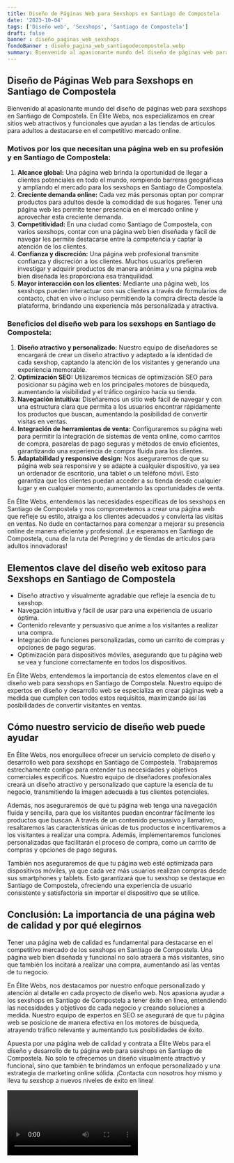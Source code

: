 ```yaml
---
title: Diseño de Páginas Web para Sexshops en Santiago de Compostela
date: '2023-10-04'
tags: ['Diseño web', 'Sexshops', 'Santiago de Compostela']
draft: false
banner : diseño_paginas_web_sexshops
fondoBanner : diseño_pagina_web_santiagodecompostela.webp
summary: Bienvenido al apasionante mundo del diseño de páginas web para sexshops en Santiago de Compostela. En Élite Webs, nos especializamos en crear sitios web atractivos y funcionales que ayudan a las tiendas de artículos para adultos a destacarse en el competitivo mercado online.
---
```


## Diseño de Páginas Web para Sexshops en Santiago de Compostela

Bienvenido al apasionante mundo del diseño de páginas web para sexshops en Santiago de Compostela. En Élite Webs, nos especializamos en crear sitios web atractivos y funcionales que ayudan a las tiendas de artículos para adultos a destacarse en el competitivo mercado online.

### Motivos por los que necesitan una página web en su profesión y en Santiago de Compostela:

1. **Alcance global:** Una página web brinda la oportunidad de llegar a clientes potenciales en todo el mundo, rompiendo barreras geográficas y ampliando el mercado para los sexshops en Santiago de Compostela.
2. **Creciente demanda online:** Cada vez más personas optan por comprar productos para adultos desde la comodidad de sus hogares. Tener una página web les permite tener presencia en el mercado online y aprovechar esta creciente demanda.
3. **Competitividad:** En una ciudad como Santiago de Compostela, con varios sexshops, contar con una página web bien diseñada y fácil de navegar les permite destacarse entre la competencia y captar la atención de los clientes.
4. **Confianza y discreción:** Una página web profesional transmite confianza y discreción a los clientes. Muchos usuarios prefieren investigar y adquirir productos de manera anónima y una página web bien diseñada les proporciona esa tranquilidad.
5. **Mayor interacción con los clientes:** Mediante una página web, los sexshops pueden interactuar con sus clientes a través de formularios de contacto, chat en vivo o incluso permitiendo la compra directa desde la plataforma, brindando una experiencia más personalizada y atractiva.

### Beneficios del diseño web para los sexshops en Santiago de Compostela:

1. **Diseño atractivo y personalizado:** Nuestro equipo de diseñadores se encargará de crear un diseño atractivo y adaptado a la identidad de cada sexshop, captando la atención de los visitantes y generando una experiencia memorable.
2. **Optimización SEO:** Utilizaremos técnicas de optimización SEO para posicionar su página web en los principales motores de búsqueda, aumentando la visibilidad y el tráfico orgánico hacia su tienda.
3. **Navegación intuitiva:** Diseñaremos un sitio web fácil de navegar y con una estructura clara que permita a los usuarios encontrar rápidamente los productos que buscan, aumentando la posibilidad de convertir visitas en ventas.
4. **Integración de herramientas de venta:** Configuraremos su página web para permitir la integración de sistemas de venta online, como carritos de compra, pasarelas de pago seguras y métodos de envío eficientes, garantizando una experiencia de compra fluida para los clientes.
5. **Adaptabilidad y responsive design:** Nos aseguraremos de que su página web sea responsive y se adapte a cualquier dispositivo, ya sea un ordenador de escritorio, una tablet o un teléfono móvil. Esto garantiza que los clientes puedan acceder a su tienda desde cualquier lugar y en cualquier momento, aumentando las oportunidades de venta.

En Élite Webs, entendemos las necesidades específicas de los sexshops en Santiago de Compostela y nos comprometemos a crear una página web que refleje su estilo, atraiga a los clientes adecuados y convierta las visitas en ventas. No dude en contactarnos para comenzar a mejorar su presencia online de manera eficiente y profesional. ¡Le esperamos en Santiago de Compostela, cuna de la ruta del Peregrino y de tiendas de artículos para adultos innovadoras!

<GifSeo />

<Cta />

## Elementos clave del diseño web exitoso para Sexshops en Santiago de Compostela

- Diseño atractivo y visualmente agradable que refleje la esencia de tu sexshop.
- Navegación intuitiva y fácil de usar para una experiencia de usuario óptima.
- Contenido relevante y persuasivo que anime a los visitantes a realizar una compra.
- Integración de funciones personalizadas, como un carrito de compras y opciones de pago seguras.
- Optimización para dispositivos móviles, asegurando que tu página web se vea y funcione correctamente en todos los dispositivos.

En Élite Webs, entendemos la importancia de estos elementos clave en el diseño web para sexshops en Santiago de Compostela. Nuestro equipo de expertos en diseño y desarrollo web se especializa en crear páginas web a medida que cumplen con todos estos requisitos, maximizando así las posibilidades de convertir visitantes en ventas.

## Cómo nuestro servicio de diseño web puede ayudar

En Élite Webs, nos enorgullece ofrecer un servicio completo de diseño y desarrollo web para sexshops en Santiago de Compostela. Trabajaremos estrechamente contigo para entender tus necesidades y objetivos comerciales específicos. Nuestro equipo de diseñadores profesionales creará un diseño atractivo y personalizado que capture la esencia de tu negocio, transmitiendo la imagen adecuada a tus clientes potenciales.

Además, nos aseguraremos de que tu página web tenga una navegación fluida y sencilla, para que los visitantes puedan encontrar fácilmente los productos que buscan. A través de un contenido persuasivo y llamativo, resaltaremos las características únicas de tus productos e incentivaremos a los visitantes a realizar una compra. Además, implementaremos funciones personalizadas que facilitarán el proceso de compra, como un carrito de compras y opciones de pago seguras.

También nos aseguraremos de que tu página web esté optimizada para dispositivos móviles, ya que cada vez más usuarios realizan compras desde sus smartphones y tablets. Esto garantizará que tu sexshop se destaque en Santiago de Compostela, ofreciendo una experiencia de usuario consistente y satisfactoria sin importar el dispositivo que se utilice.

## Conclusión: La importancia de una página web de calidad y por qué elegirnos

Tener una página web de calidad es fundamental para destacarse en el competitivo mercado de los sexshops en Santiago de Compostela. Una página web bien diseñada y funcional no solo atraerá a más visitantes, sino que también los incitará a realizar una compra, aumentando así las ventas de tu negocio.

En Élite Webs, nos destacamos por nuestro enfoque personalizado y atención al detalle en cada proyecto de diseño web. Nos apasiona ayudar a los sexshops en Santiago de Compostela a tener éxito en línea, entendiendo las necesidades y objetivos de cada negocio y creando soluciones a medida. Nuestro equipo de expertos en SEO se asegurará de que tu página web se posicione de manera efectiva en los motores de búsqueda, atrayendo tráfico relevante y aumentando tus posibilidades de éxito.

Apuesta por una página web de calidad y contrata a Élite Webs para el diseño y desarrollo de tu página web para sexshops en Santiago de Compostela. No solo te ofrecemos un diseño visualmente atractivo y funcional, sino que también te brindamos un enfoque personalizado y una estrategia de marketing online sólida. ¡Contacta con nosotros hoy mismo y lleva tu sexshop a nuevos niveles de éxito en línea!

<Video />

<CtaBot job='Sexshops' city='Santiago de Compostela'/>

<Gmaps query='Santiago de Compostela+españa+maps' />